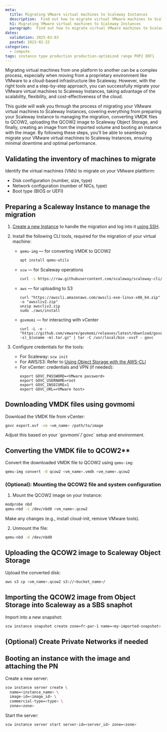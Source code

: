 ```yaml
---
meta:
  title: Migrating VMware virtual machines to Scaleway Instances
  description:  Find out how to migrate virtual VMware machines to Scaleway Instances.
  h1: Migrating VMware virtual machines to Scaleway Instances
  paragraph:  Find out how to migrate virtual VMware machines to Scaleway Instances.
dates:
  validation: 2025-03-03
  posted: 2023-02-22
categories:
  - compute
tags: instance type production production-optimized range POP2 ENT1
---
```


Migrating virtual machines from one platform to another can be a complex process, especially when moving from a proprietary environment like VMware to a cloud-based infrastructure like Scaleway.
However, with the right tools and a step-by-step approach, you can successfully migrate your VMware virtual machines to Scaleway Instances, taking advantage of the scalability, flexibility, and cost-effectiveness of the cloud.

This guide will walk you through the process of migrating your VMware virtual machines to Scaleway Instances, covering everything from preparing your Scaleway Instance to managing the migration, converting VMDK files to QCOW2,
uploading the QCOW2 image to Scaleway Object Storage, and finally, creating an image from the imported volume and booting an instance with the image.
By following these steps, you'll be able to seamlessly migrate your VMware virtual machines to Scaleway Instances, ensuring minimal downtime and optimal performance.

## Validating the inventory of machines to migrate

Identify the virtual machines (VMs) to migrate on your VMware plattform:

- Disk configuration (number, size, type)
- Network configuration (number of NICs, type)
- Boot type (BIOS or UEFI)


## Preparing a Scaleway Instance to manage the migration

1. [Create a new Instance](/instances/how-to/create-an-instance/) to handle the migration and log into it [using SSH](/instances/how-to/connect-to-instance/).
2. Install the following CLI tools, required for the migration of your virtual machine:
   - `qemu-img` — for converting VMDK to QCOW2
      ```sh
      apt install qemu-utils
      ```
   - `scw` — for Scaleway operations
      ```sh
      curl -s https://raw.githubusercontent.com/scaleway/scaleway-cli/master/scripts/get.sh | sh
      ```
   - `aws` — for uploading to S3
      ```
      curl "https://awscli.amazonaws.com/awscli-exe-linux-x86_64.zip" -o "awscliv2.zip"
      unzip awscliv2.zip
      sudo ./aws/install
      ```
   - `govmomi` — for interacting with vCenter
     ```
     curl -L -o - "https://github.com/vmware/govmomi/releases/latest/download/govc_$(uname -s)_$(uname -m).tar.gz" | tar -C /usr/local/bin -xvzf - govc
     ```

3. Configure credentials for the tools:
   - For Scaleway: `scw init`
   - For AWS/S3: Refer to [Using Object Storage with the AWS-CLI](https://www.scaleway.com/en/docs/object-storage/api-cli/object-storage-aws-cli/)
   - For vCenter: credentials and VPN (if needed):
      ```
      export GOVC_PASSWORD=<VMware password>
      export GOVC_USERNAME=root
      export GOVC_INSECURE=1
      export GOVC_URL=<VMware host>
      ```

## Downloading VMDK files using govmomi

Download the VMDK file from vCenter:

```bash
govc export.ovf -vm <vm_name> /path/to/image
```

<Message type="note">
  Adjust this based on your `govmomi`/`govc` setup and environment.
</Message>

## Converting the VMDK file to QCOW2**

Convert the downloaded VMDK file to QCOW2 using `qemu-img`:

```bash
qemu-img convert -O qcow2 <vm_name>.vmdk <vm_name>.qcow2
```

### (Optional): Mounting the QCOW2 file and system configuration

1. Mount the QCOW2 image on your Instance:
  ```bash
  modprobe nbd
  qemu-nbd -c /dev/nbd0 <vm_name>.qcow2
  ```
  Make any changes (e.g., install cloud-init, remove VMware tools).


2. Unmount the file:

```bash
qemu-nbd -d /dev/nbd0
```

## Uploading the QCOW2 image to Scaleway Object Storage

Upload the converted disk:

```bash
aws s3 cp <vm_name>.qcow2 s3://<bucket_name>/
```

## Importing the QCOW2 image from Object Storage into Scaleway as a SBS snaphot

Import into a new snapshot:

```bash
scw instance snapshot create zone=fr-par-1 name=<my-imported-snapshot> volume-type=b_ssd bucket=<my-bucket> key=<my-qcow2-file-name.qcow2>
```


## (Optional) Create Private Networks if needed



## Booting an instance with the image and attaching the PN

Create a new server:

```bash
scw instance server create \
  name=<instance_name> \
  image-id=<image_id> \
  commercial-type=<type> \
  zone=<zone>
```

Start the server:

```bash
scw instance server start server-id=<server_id> zone=<zone>
```